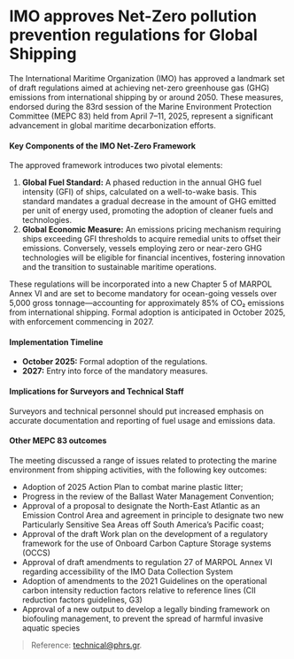 # IMO approves Net-Zero pollution prevention regulations for Global Shipping

<div data-type='wrapper'>
The International Maritime Organization (IMO) has approved a landmark set of draft regulations aimed at achieving net-zero greenhouse gas (GHG) emissions from international shipping by or around 2050. These measures, endorsed during the 83rd session of the Marine Environment Protection Committee (MEPC 83) held from April 7–11, 2025, represent a significant advancement in global maritime decarbonization efforts.

#### **Key Components of the IMO Net-Zero Framework**

The approved framework introduces two pivotal elements:

1. **Global Fuel Standard:** A phased reduction in the annual GHG fuel intensity (GFI) of ships, calculated on a well-to-wake basis. This standard mandates a gradual decrease in the amount of GHG emitted per unit of energy used, promoting the adoption of cleaner fuels and technologies.
2. **Global Economic Measure:** An emissions pricing mechanism requiring ships exceeding GFI thresholds to acquire remedial units to offset their emissions. Conversely, vessels employing zero or near-zero GHG technologies will be eligible for financial incentives, fostering innovation and the transition to sustainable maritime operations.

These regulations will be incorporated into a new Chapter 5 of MARPOL Annex VI and are set to become mandatory for ocean-going vessels over 5,000 gross tonnage—accounting for approximately 85% of CO₂ emissions from international shipping. Formal adoption is anticipated in October 2025, with enforcement commencing in 2027.

#### **Implementation Timeline**

- **October 2025:** Formal adoption of the regulations.
- **2027:** Entry into force of the mandatory measures.

#### **Implications for Surveyors and Technical Staff**

Surveyors and technical personnel should put increased emphasis on accurate documentation and reporting of fuel usage and emissions data.

#### **Other MEPC 83 outcomes**

The meeting discussed a range of issues related to protecting the marine environment from shipping activities, with the following key outcomes:

- Adoption of 2025 Action Plan to combat marine plastic litter;
- Progress in the review of the Ballast Water Management Convention;
- Approval of a proposal to designate the North-East Atlantic as an Emission Control Area and agreement in principle to designate two new Particularly Sensitive Sea Areas off South America’s Pacific coast;
- Approval of the draft Work plan on the development of a regulatory framework for the use of Onboard Carbon Capture Storage systems (OCCS)
- Approval of draft amendments to regulation 27 of MARPOL Annex VI regarding accessibility of the IMO Data Collection System
- Adoption of amendments to the 2021 Guidelines on the operational carbon intensity reduction factors relative to reference lines (CII reduction factors guidelines, G3)
- Approval of a new output to develop a legally binding framework on biofouling management, to prevent the spread of harmful invasive aquatic species

> Reference: technical@phrs.gr.
</div>